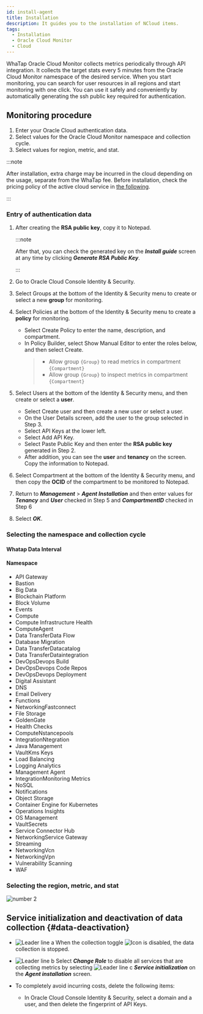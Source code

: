 ```yaml
---
id: install-agent
title: Installation
description: It guides you to the installation of NCloud items.
tags:
  - Installation
  - Oracle Cloud Monitor
  - Cloud
---
```



WhaTap Oracle Cloud Monitor collects metrics periodically through API integration. It collects the target stats every 5 minutes from the Oracle Cloud Monitor namespace of the desired service. When you start monitoring, you can search for user resources in all regions and start monitoring with one click. You can use it safely and conveniently by automatically generating the ssh public key required for authentication. 


<Createprojectcloud />

## Monitoring procedure

1. Enter your Oracle Cloud authentication data.
2. Select values for the Oracle Cloud Monitor namespace and collection cycle.
3. Select values for region, metric, and stat.

:::note

After installation, extra charge may be incurred in the cloud depending on the usage, separate from the WhaTap fee. Before installation, check the pricing policy of the active cloud service in [the following](https://www.oracle.com/kr/cloud/price-list/).

:::

### Entry of authentication data

<ImgLang img='oci-install.png' desc='OCI Monitor' />

1. After creating the **RSA public key**, copy it to Notepad. 

   :::note

   After that, you can check the generated key on the **_Install guide_** screen at any time by clicking **_Generate RSA Public Key_**.

   :::

2. Go to Oracle Cloud Console Identity & Security. 

3. Select Groups at the bottom of the Identity & Security menu to create or select a new **group** for monitoring.

4. Select Policies at the bottom of the Identity & Security menu to create a **policy** for monitoring.

   - Select Create Policy to enter the name, description, and compartment.
   - In Policy Builder, select Show Manual Editor to enter the roles below, and then select Create.
     > - Allow group `{Group}` to read metrics in compartment `{Compartment}`
     > - Allow group `{Group}` to inspect metrics in compartment `{Compartment}`

5. Select Users at the bottom of the Identity & Security menu, and then create or select a **user**.

   - Select Create user and then create a new user or select a user.
   - On the User Details screen, add the user to the group selected in Step 3.
   - Select API Keys at the lower left.
   - Select Add API Key.
   - Select Paste Public Key and then enter the **RSA public key** generated in Step 2.
   - After addition, you can see the **user** and **tenancy** on the screen. Copy the information to Notepad.

6. Select Compartment at the bottom of the Identity & Security menu, and then copy the **OCID** of the compartment to be monitored to Notepad.

7. Return to **_Management_** > **_Agent Installation_** and then enter values for **_Tenancy_** and **_User_** checked in Step 5 and **_CompartmentID_** checked in Step 6

8. Select **_OK_**.

### Selecting the namespace and collection cycle


<Namespacecollect />  

#### Whatap Data Interval


<Collectingperiod />

#### Namespace

- API Gateway
- Bastion
- Big Data
- Blockchain Platform
- Block Volume
- Events
- Compute
- Compute Infrastructure Health
- ComputeAgent
- Data TransferData Flow
- Database Migration
- Data TransferDatacatalog
- Data TransferDataintegration
- DevOpsDevops Build
- DevOpsDevops Code Repos
- DevOpsDevops Deployment
- Digital Assistant
- DNS
- Email Delivery
- Functions
- NetworkingFastconnect
- File Storage
- GoldenGate
- Health Checks
- ComputeNstancepools
- IntegrationNtegration
- Java Management
- VaultKms Keys
- Load Balancing
- Logging Analytics
- Management Agent
- IntegrationMonitoring Metrics
- NoSQL
- Notifications
- Object Storage
- Container Engine for Kubernetes
- Operations Insights
- OS Management
- VaultSecrets
- Service Connector Hub
- NetworkingService Gateway
- Streaming
- NetworkingVcn
- NetworkingVpn
- Vulnerability Scanning
- WAF

### Selecting the region, metric, and stat


![number 2](/img/number-02.png) <Regionmetricstats />

<ImgLang img='oci_region.png' desc='Oracle Cloud Monitor - Region, Metric, Stats' />

## Service initialization and deactivation of data collection {#data-deactivation}

<ImgLang img='cloud-deact.png' desc='비활성화 및 서비스 초기화 sc' />

- ![Leader line a](/img/char-a.svg) When the collection toggle ![Icon](/img/ic-toggle-off.svg) is disabled, the data collection is stopped.

- ![Leader line b](/img/char-b.svg) Select **_Change Role_** to disable all services that are collecting metrics by selecting ![Leader line c](/img/char-c.svg) **_Service initialization_** on the **_Agent installation_** screen.

- To completely avoid incurring costs, delete the following items: 

  - In Oracle Cloud Console Identity & Security, select a domain and a user, and then delete the fingerprint of API Keys.

